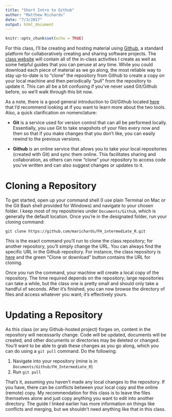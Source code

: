 ```yaml
---
title: "Short Intro to Github"
author: "Matthew Richards"
date: "7/3/2017"
output: html_document
---
```


```r
knitr::opts_chunk$set(echo = TRUE)
```

For this class, I'll be creating and hosting material using [Github](https://github.com/marichards), a standard platform for collaboratively creating and sharing software projects. The [class website](https://marichards.github.io/FH_intermediate_R/) will contain all of the in-class activities I create as well as some helpful guides that you can peruse at any time.  While you could download each piece of material as we go along, the most reliable way to stay up-to-date is to "clone" the repository from Github to create a copy on your local machine and then periodically "pull" from the repository to update it. This can all be a bit confusing if you've never used Git/Github before, so we'll walk through this bit now.

As a note, there is a good general introduction to Git/Github located [here](http://product.hubspot.com/blog/git-and-github-tutorial-for-beginners) that I'd recommend looking at if you want to learn more about the two tools. Also, a quick clarification on nomenclature:

* **Git** is a service used for version control that can all be performed locally. Essentially, you use Git to take snapshots of your files every now and then so that if you make changes that you don't like, you can easily rewind to the previous versions. 

* **Github** is an online service that allows you to take your local repositories (created with Git) and sync them online. This facilitates sharing and collaboration, as others can now "clone" your repository to access code you've written and can also suggest changes or updates to it. 

# Cloning a Repository

To get started, open up your command shell (I use plain Terminal on Mac or the Git Bash shell provided for Windows) and navigate to your chosen folder. I keep most of my repositories under `Documents/Github`, which is generally the default location. Once you're in the designated folder, run your cloning command:

```
git clone https://github.com/marichards/FH_intermediate_R.git
```

This is the exact command you'll run to clone the class repository; for another repository, you'll simply change the URL. You can always find the specific URL in the Github repository. For instance, the class repository is [here](https://github.com/marichards/FH_intermediate_R) and the green "Clone or download" button contains the URL for cloning. 

Once you run the command, your machine will create a local copy of the repository. The time required depends on the repository; large repositories can take a while, but the class one is pretty small and should only take a handful of seconds. After it's finished, you can now browse the directory of files and access whatever you want; it's effectively yours. 

# Updating a Repository

As this class (or any Github-hosted project) forges on, content in the repository will necessarily change. Code will be updated, documents will be created, and other documents or directories may be deleted or changed. You'll want to be able to grab these changes as you go along, which you can do using a `git pull` command. Do the following:

1. Navigate into your repository (mine is in `Documents/Github/FH_Intermediate_R`)
2. Run `git pull`

That's it, assuming you haven't made any local changes to the repository. If you have, there can be conflicts between your local copy and the online (remote) copy. My recommendation for this class is to leave the files themselves alone and just copy anything you want to edit into another directory. The guide I linked earlier has more information on things like conflicts and merging, but we shouldn't need anything like that in this class. 
